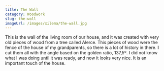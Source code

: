 ```yaml
---
title: The Wall
category: Woodwork
slug: the-wall
imageUrl: /images/xilema/the-wall.jpg
---
```


This is the wall of the living room of our house, and it was created with very old pieces of wood from a tree called Alerce. This pieces of wood were the fence of the house of my grandparents, so there is a lot of history in there. I cut them all with the angle based on the golden ratio, 137,5º. I did not know what I was doing until it was ready, and now it looks very nice. It is an important touch of the house.
